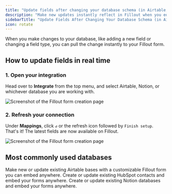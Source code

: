 ```yaml
---
title: "Update fields after changing your database schema (in Airtable, Notion, etc.)"
description: "Make new updates instantly reflect in Fillout when you edit your database in Airtable, Notion, and more."
sidebarTitle: "Update Fields After Changing Your Database Schema (in Airtable, Notion, etc.)"
icon: rotate
---
```


When you make changes to your database, like adding a new field or changing a field type, you can pull the change instantly to your Fillout form.

## How to update fields in real time

### 1. Open your integration

Head over to **Integrate** from the top menu, and select Airtable, Notion, or whichever database you are working with.

<Frame>
  <img src="/images/Screenshot2025-02-14at11.29.47AM.png" alt="Screenshot of the Fillout form creation page" />
</Frame>

### 2. Refresh your connection

Under **Mappings**, click `↺` or the refresh icon followed by `Finish setup`. That's it\! The latest fields are now available on Fillout.

<Frame>
  <img src="/images/Screenshot2025-02-14at11.27.27AM.png" alt="Screenshot of the Fillout form creation page" />
</Frame>

## **Most commonly used databases**

<CardGroup cols={3}>
  <Card title="How to create an Airtable form" href="/help/airtable" icon="table-layout" iconType="regular" color="#FFC738">
    Make new or update existing Airtable bases with a customizable Fillout form you can embed anywhere.
  </Card>
  <Card title="How to create a HubSpot form" href="/help/hubspot" icon="hubspot" iconType="regular" color="#FFC738">
    Create or update existing HubSpot contacts and embed your forms anywhere.
  </Card>
  <Card title="How to create a Notion form" href="/help/notion" icon="cube" iconType="regular" color="#FFC738">
    Create or update existing Notion databases and embed your forms anywhere.
  </Card>
</CardGroup>
